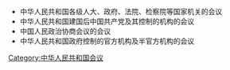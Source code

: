 * 中华人民共和国各级人大、政府、法院、检察院等国家机关的会议
* 中华人民共和国建国后中国共产党及其控制的机构的会议
* 中国人民政治协商会议的会议
* 中华人民共和国政府控制的官方机构及半官方机构的会议

[[Category:中华人民共和国会议|Category:中华人民共和国会议]]